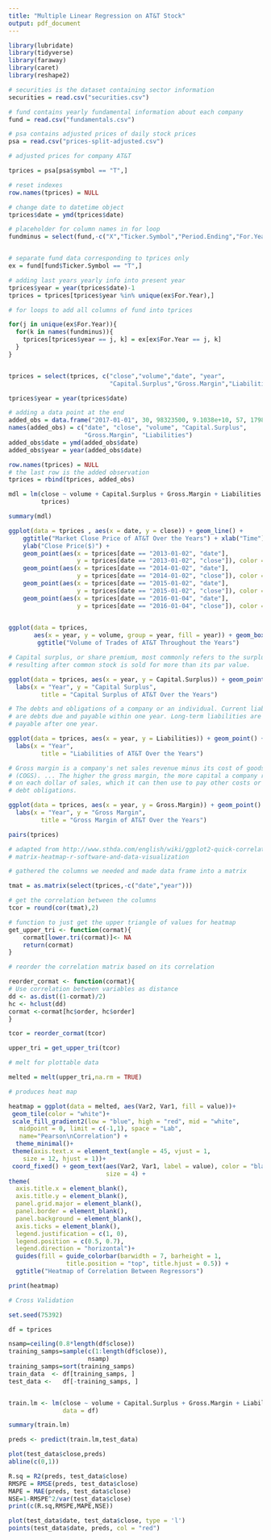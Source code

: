 ```yaml
---
title: "Multiple Linear Regression on AT&T Stock"
output: pdf_document
---
```


```r
library(lubridate)
library(tidyverse)
library(faraway)
library(caret)
library(reshape2)
```


```r
# securities is the dataset containing sector information 
securities = read.csv("securities.csv")

# fund contains yearly fundamental information about each company 
fund = read.csv("fundamentals.csv")

# psa contains adjusted prices of daily stock prices
psa = read.csv("prices-split-adjusted.csv")

# adjusted prices for company AT&T

tprices = psa[psa$symbol == "T",]

# reset indexes
row.names(tprices) = NULL
```


```r
# change date to datetime object
tprices$date = ymd(tprices$date)

# placeholder for column names in for loop
fundminus = select(fund,-c("X","Ticker.Symbol","Period.Ending","For.Year"))


# separate fund data corresponding to tprices only
ex = fund[fund$Ticker.Symbol == "T",]

# adding last years yearly info into present year
tprices$year = year(tprices$date)-1
tprices = tprices[tprices$year %in% unique(ex$For.Year),]

# for loops to add all columns of fund into tprices

for(j in unique(ex$For.Year)){
  for(k in names(fundminus)){
    tprices[tprices$year == j, k] = ex[ex$For.Year == j, k]
  }
}


tprices = select(tprices, c("close","volume","date", "year",
                            "Capital.Surplus","Gross.Margin","Liabilities"))

tprices$year = year(tprices$date)

```



```r
# adding a data point at the end 
added_obs = data.frame("2017-01-01", 30, 98323500, 9.1038e+10, 57, 1798000000)
names(added_obs) = c("date", "close", "volume", "Capital.Surplus", 
                     "Gross.Margin", "Liabilities")
added_obs$date = ymd(added_obs$date)
added_obs$year = year(added_obs$date)

row.names(tprices) = NULL
# the last row is the added observation
tprices = rbind(tprices, added_obs)

mdl = lm(close ~ volume + Capital.Surplus + Gross.Margin + Liabilities ,
         tprices)

summary(mdl)

```


```r
ggplot(data = tprices , aes(x = date, y = close)) + geom_line() + 
    ggtitle("Market Close Price of AT&T Over the Years") + xlab("Time") + 
    ylab("Close Price($)") + 
    geom_point(aes(x = tprices[date == "2013-01-02", "date"], 
                   y = tprices[date == "2013-01-02", "close"]), color = "red") + 
    geom_point(aes(x = tprices[date == "2014-01-02", "date"], 
                   y = tprices[date == "2014-01-02", "close"]), color = "red") + 
    geom_point(aes(x = tprices[date == "2015-01-02", "date"], 
                   y = tprices[date == "2015-01-02", "close"]), color = "red") + 
    geom_point(aes(x = tprices[date == "2016-01-04", "date"], 
                   y = tprices[date == "2016-01-04", "close"]), color = "red") 
  

ggplot(data = tprices, 
       aes(x = year, y = volume, group = year, fill = year)) + geom_boxplot() +
        ggtitle("Volume of Trades of AT&T Throughout the Years")

# Capital surplus, or share premium, most commonly refers to the surplus 
# resulting after common stock is sold for more than its par value.

ggplot(data = tprices, aes(x = year, y = Capital.Surplus)) + geom_point() +
  labs(x = "Year", y = "Capital Surplus", 
         title = "Capital Surplus of AT&T Over the Years")

# The debts and obligations of a company or an individual. Current liabilities 
# are debts due and payable within one year. Long-term liabilities are those 
# payable after one year.

ggplot(data = tprices, aes(x = year, y = Liabilities)) + geom_point() +
  labs(x = "Year", 
         title = "Liabilities of AT&T Over the Years")

# Gross margin is a company's net sales revenue minus its cost of goods sold 
# (COGS). ... The higher the gross margin, the more capital a company retains 
# on each dollar of sales, which it can then use to pay other costs or satisfy 
# debt obligations.

ggplot(data = tprices, aes(x = year, y = Gross.Margin)) + geom_point() +
  labs(x = "Year", y = "Gross Margin", 
         title = "Gross Margin of AT&T Over the Years")

pairs(tprices)

# adapted from http://www.sthda.com/english/wiki/ggplot2-quick-correlation-
# matrix-heatmap-r-software-and-data-visualization

# gathered the columns we needed and made data frame into a matrix

tmat = as.matrix(select(tprices,-c("date","year")))

# get the correlation between the columns
tcor = round(cor(tmat),2)

# function to just get the upper triangle of values for heatmap
get_upper_tri <- function(cormat){
    cormat[lower.tri(cormat)]<- NA
    return(cormat)
}

# reorder the correlation matrix based on its correlation

reorder_cormat <- function(cormat){
# Use correlation between variables as distance
dd <- as.dist((1-cormat)/2)
hc <- hclust(dd)
cormat <-cormat[hc$order, hc$order]
}

tcor = reorder_cormat(tcor)

upper_tri = get_upper_tri(tcor)

# melt for plottable data

melted = melt(upper_tri,na.rm = TRUE)

# produces heat map

heatmap = ggplot(data = melted, aes(Var2, Var1, fill = value))+
 geom_tile(color = "white")+
 scale_fill_gradient2(low = "blue", high = "red", mid = "white", 
   midpoint = 0, limit = c(-1,1), space = "Lab", 
   name="Pearson\nCorrelation") +
  theme_minimal()+ 
 theme(axis.text.x = element_text(angle = 45, vjust = 1, 
    size = 12, hjust = 1))+
 coord_fixed() + geom_text(aes(Var2, Var1, label = value), color = "black", 
                           size = 4) +
theme(
  axis.title.x = element_blank(),
  axis.title.y = element_blank(),
  panel.grid.major = element_blank(),
  panel.border = element_blank(),
  panel.background = element_blank(),
  axis.ticks = element_blank(),
  legend.justification = c(1, 0),
  legend.position = c(0.5, 0.7),
  legend.direction = "horizontal")+
  guides(fill = guide_colorbar(barwidth = 7, barheight = 1,
                title.position = "top", title.hjust = 0.5)) + 
  ggtitle("Heatmap of Correlation Between Regressors")

print(heatmap)

```


```r
# Cross Validation

set.seed(75392)

df = tprices

nsamp=ceiling(0.8*length(df$close))
training_samps=sample(c(1:length(df$close)),
                      nsamp)
training_samps=sort(training_samps)
train_data  <- df[training_samps, ]
test_data <-   df[-training_samps, ]


train.lm <- lm(close ~ volume + Capital.Surplus + Gross.Margin + Liabilities, 
               data = df)

summary(train.lm)

preds <- predict(train.lm,test_data)

plot(test_data$close,preds)
abline(c(0,1))

R.sq = R2(preds, test_data$close)
RMSPE = RMSE(preds, test_data$close)
MAPE = MAE(preds, test_data$close)
NSE=1-RMSPE^2/var(test_data$close)
print(c(R.sq,RMSPE,MAPE,NSE))

plot(test_data$date, test_data$close, type = 'l')
points(test_data$date, preds, col = "red")

```


